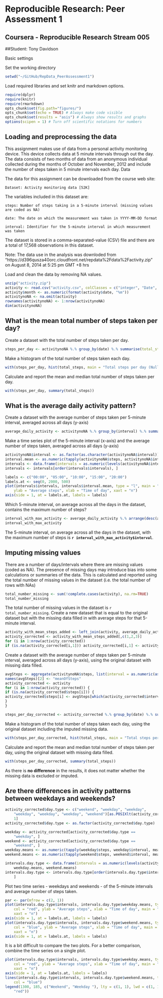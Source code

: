 Reproducible Research: Peer Assessment 1
==========================================
## Coursera - Reproducible Research Stream 005

##Student:  Tony Davidson

Basic settings

Set the working directory
```r
setwd("~/GitHub/RepData_PeerAssessment1")
```

Load required libraries and set knitr and markdown options.
```r
require(dplyr)
require(knitr)
require(rmarkdown)
opts_chunk$set(fig.path="figures/")
opts_chunk$set(echo = TRUE) # Always make code visible
opts_chunk$set(results = "asis") # Always show results and graphs
options(scipen = 1) # Turn off scientific notations for numbers
```
## Loading and preprocessing the data
This assignment makes use of data from a personal activity monitoring device. This device collects data at 5 minute intervals through out the day. The data consists of two months of data from an anonymous individual collected during the months of October and November, 2012 and include the number of steps taken in 5 minute intervals each day.
Data

The data for this assignment can be downloaded from the course web site:

    Dataset: Activity monitoring data [52K]

The variables included in this dataset are:

    steps: Number of steps taking in a 5-minute interval (missing values are coded as NA)

    date: The date on which the measurement was taken in YYYY-MM-DD format

    interval: Identifier for the 5-minute interval in which measurement was taken

The dataset is stored in a comma-separated-value (CSV) file and there are a total of 17,568 observations in this dataset.

Note: The data use in the analysis was downloded from "https://d396qusza40orc.cloudfront.net/repdata%2Fdata%2Factivity.zip" on August 8, 2014 at 5:25 pm GMT +8 hrs

Load and clean the data by removing NA values.
```r
unzip("activity.zip")
activity <- read.csv("activity.csv", colClasses = c("integer", "Date", "factor"))
activity$month <- as.numeric(format(activity$date, "%m"))
activitynoNA <- na.omit(activity)
rownames(activitynoNA) <- 1:nrow(activitynoNA)
dim(activitynoNA)
```

## What is the mean total number of steps taken per day?

Create a dataset with the total number of steps taken per day.
```r
steps_per_day <- activitynoNA %.% group_by(date) %.% summarise(total_steps = sum(steps))
```
Make a histogram of the total number of steps taken each day.
```r
with(steps_per_day, hist(total_steps, main = "Total steps per day (Null Values Excluded)", xlab = ""))
```

Calculate and report the mean and median total number of steps taken per day.
```r
with(steps_per_day, summary(total_steps))
```

## What is the average daily activity pattern?
Create a dataset with the average number of steps taken per 5-minute interval,
averaged across all days (y-axis)
```r
average_daily_activity <- activitynoNA %.% group_by(interval) %.% summarise(average_activity = mean(steps))
```
Make a time series plot of the 5-minute interval (x-axis) and the average
number of steps taken, averaged across all days (y-axis)
```r
activitynoNA$interval <- as.factor(as.character(activitynoNA$interval))
interval.mean <- as.numeric(tapply(activitynoNA$steps, activitynoNA$interval, mean, na.rm = TRUE))
intervals <- data.frame(intervals = as.numeric(levels(activitynoNA$interval)), interval.mean)
intervals <- intervals[order(intervals$intervals), ]

labels <- c("00:00", "05:00", "10:00", "15:00", "20:00")
labels.at <- seq(0, 2000, 500)
plot(intervals$intervals, intervals$interval.mean, type = "l", main = "Average steps per 5-minute interval", 
    ylab = "Average steps", xlab = "Time of day", xaxt = "n")
axis(side = 1, at = labels.at, labels = labels)
```

Which 5-minute interval, on average across all the days in the dataset, contains
the maximum number of steps?
```r
interval_with_max_activity <- average_daily_activity %.% arrange(desc(average_activity)) %.% head(1)
interval_with_max_activity
```

The 5-minute interval, on average across all the days in the dataset, with the
maximum number of steps is **`r interval_with_max_activity$interval`**.

## Imputing missing values
There are a number of days/intervals where there are missing values (coded as NA).
The presence of missing days may introduce bias into some calculations or summaries
of the data.
This is calculated and reported using the total number of missing values in the dataset
(i.e. the total number of rows with NAs)
```r
total_number_missing <- sum(!complete.cases(activity), na.rm=TRUE)
total_number_missing
```
The total number of missing values in the dataset is `r total_number_missing`.
Create a new dataset that is equal to the original dataset but with the missing data filled in
with average steps for that 5-minute interval.
```r
activity_with_mean_steps_added <- left_join(activity, average_daily_activity)
activity_corrected <- activity_with_mean_steps_added[,c(1,2,3)]
for (i in 1:nrow(activity_corrected))
if (is.na(activity_corrected[i,1])) activity_corrected[i,1] <- activity_with_mean_steps_added[i,4]
```

Create a dataset with the average number of steps taken per 5-minute interval,
averaged across all days (y-axis), using the original dataset with missing data filled.
```r
avgSteps <- aggregate(activitynoNA$steps, list(interval = as.numeric(as.character(activitynoNA$interval))), FUN = "mean")
names(avgSteps)[2] <- "meanOfSteps"
activity_corrected <- activity
for (i in 1:nrow(activity_corrected)) {
if (is.na(activity_corrected$steps[i])) {
activity_corrected$steps[i] <- avgSteps[which(activity_corrected$interval[i] == avgSteps$interval), ]$meanOfSteps
}
}

steps_per_day_corrected <- activity_corrected %.% group_by(date) %.% summarise(total_steps = sum(steps))
```
Make a histogram of the total number of steps taken each day, using the original
dataset including the imputed missing data.
```r
with(steps_per_day_corrected, hist(total_steps, main = "Total steps per day (Null Values Replaced with Mean)", xlab = ""))
```


Calculate and report the mean and median total number of steps taken per day, using the original dataset with missing data filled.

```r
with(steps_per_day_corrected, summary(total_steps))
```

As there is **no difference** in the results, it does not matter whether the missing data is excluded or imputed.

## Are there differences in activity patterns between weekdays and weekends?
```r
activity_corrected$day.type <- c("weekend", "weekday", "weekday", 
    "weekday", "weekday", "weekday", "weekend")[as.POSIXlt(activity_corrected$date)$wday + 
    1]
activity_corrected$day.type <- as.factor(activity_corrected$day.type)

weekday <- activity_corrected[activity_corrected$day.type == 
    "weekday", ]
weekend <- activity_corrected[activity_corrected$day.type == 
    "weekend", ]
weekday.means <- as.numeric(tapply(weekday$steps, weekday$interval, mean))
weekend.means <- as.numeric(tapply(weekend$steps, weekend$interval, mean))

intervals.day.type <- data.frame(intervals = as.numeric(levels(activity$interval)), 
    weekday.means, weekend.means)
intervals.day.type <- intervals.day.type[order(intervals.day.type$intervals), 
    ]
```
Plot two time series - weekdays and weekends - of the 5-minute intervals and average number of steps taken.

```r
par <- par(mfrow = c(2, 1))
plot(intervals.day.type$intervals, intervals.day.type$weekday.means, type = "l", 
    col = "red", ylab = "Average steps", xlab = "Time of day", main = "Average steps per 5-minute interval at Weekday", 
    xaxt = "n")
axis(side = 1, at = labels.at, labels = labels)
plot(intervals.day.type$intervals, intervals.day.type$weekend.means, type = "l", 
    col = "blue", ylab = "Average steps", xlab = "Time of day", main = "Average steps per 5-minute interval at Weekend", 
    xaxt = "n")
axis(side = 1, at = labels.at, labels = labels)
```

It is a bit difficult to compare the two plots. For a better comparison, combine the time series on a single plot.

```r
plot(intervals.day.type$intervals, intervals.day.type$weekday.means, type = "l", 
    col = "red", ylab = "Average steps", xlab = "Time of day", main = "Comparing Weekday and Weekend Average Steps/5 Minutes", 
    xaxt = "n")
axis(side = 1, at = labels.at, labels = labels)
lines(intervals.day.type$intervals, intervals.day.type$weekend.means, type = "l", 
    col = "blue")
legend(1300, 185, c("Weekend", "Weekday "), lty = c(1, 1), lwd = c(1, 1), col = c("blue", 
    "red"))
```
